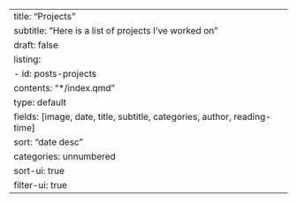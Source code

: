 ---
title: "Projects"
subtitle: "Here is a list of projects I've worked on"
draft: false
listing:
    - id: posts-projects
      contents: "*/index.qmd"
      type: default
      fields: [image, date, title, subtitle, categories, author, reading-time]  
      sort: "date desc"
      categories: unnumbered
      sort-ui: true
      filter-ui: true
---